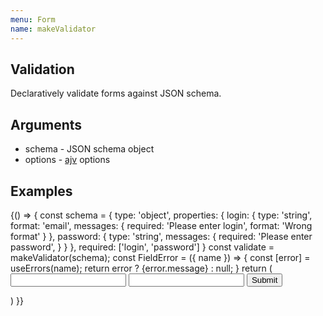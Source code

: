 ```yaml
---
menu: Form
name: makeValidator
---
```



## Validation

Declaratively validate forms against JSON schema.

## Arguments

- schema - JSON schema object
- options - [ajv](https://github.com/epoberezkin/ajv) options

## Examples

<Playground>
  {() => {
    const schema = {
      type: 'object',
      properties: {
        login: {
          type: 'string',
          format: 'email',
          messages: {
            required: 'Please enter login',
            format: 'Wrong format'
          }
        },
        password: {
          type: 'string',
          messages: {
            required: 'Please enter password',
          }
        }
      },
      required: ['login', 'password']
    }
    const validate = makeValidator(schema);
    const FieldError = ({ name }) => {
      const [error] = useErrors(name);
      return error ? <Text color="warning" subtitle2 css={{ marginLeft: 16, marginBottom: 8 }}>{error.message}</Text> : null;
    }
    return (
      <Card rize={1} css={{ maxWidth: '450px', margin: '24px auto' }}>
        <CardBody>
          <Form validate={validate} onFormSubmit={flow(Object.entries, alert)}>
            <Input caption="Login" name="login" bgColor="paper2" />
            <FieldError name="login" />
            <Divider invisible />
            <Input caption="Password" name="password" bgColor="paper2" type="password" />
            <FieldError name="password" />
            <Divider invisible />
            <Button bgColor="primary" type="submit" blockLevel>
              Submit
            </Button>
          </Form>
        </CardBody>
      </Card>
    )
  }}
</Playground>
